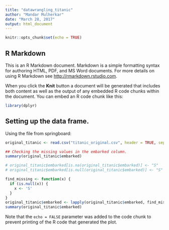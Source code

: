 ```yaml
---
title: "datawrangling_titanic"
author: "Mandar Mulherkar"
date: "March 28, 2017"
output: html_document
---
```


```r
knitr::opts_chunk$set(echo = TRUE)
```

## R Markdown

This is an R Markdown document. Markdown is a simple formatting syntax for authoring HTML, PDF, and MS Word documents. For more details on using R Markdown see <http://rmarkdown.rstudio.com>.

When you click the **Knit** button a document will be generated that includes both content as well as the output of any embedded R code chunks within the document. You can embed an R code chunk like this:

```r
library(dplyr)
```

## Setting up the data frame.

Using the file from springboard:

```r
original_titanic <- read.csv("titanic_original.csv", header = TRUE, sep = ",")

## Checking the missing values in the embarked column.
summary(original_titanic$embarked)
```


```r
# original_titanic$embarked[is.na(original_titanic$embarked)] <- "S"
# original_titanic$embarked[is.null(original_titanic$embarked)] <- "S"

find_missing <- function(x) {
  if (is.null(x)) {
    x <- 'S'
  }
}
original_titanic$embarked <- lapply(original_titanic$embarked, find_missing)
summary(original_titanic$embarked)
```

Note that the `echo = FALSE` parameter was added to the code chunk to prevent printing of the R code that generated the plot.
